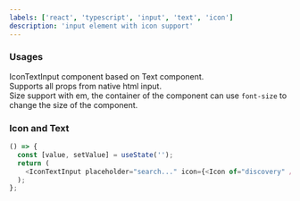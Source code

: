 ```yaml
---
labels: ['react', 'typescript', 'input', 'text', 'icon']
description: 'input element with icon support'
---
```



### Usages

IconTextInput component based on Text component.  
Supports all props from native html input.  
Size support with em, the container of the component can use `font-size` to change the size of the component.

### Icon and Text

```js live
() => {
  const [value, setValue] = useState('');
  return (
    <IconTextInput placeholder="search..." icon={<Icon of="discovery" />} onChange={(e) => setValue(e.target.value)} />
  );
};
```
